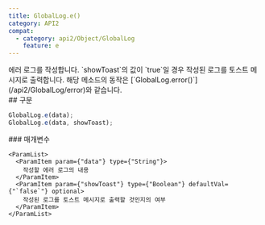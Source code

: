 ```yaml
---
title: GlobalLog.e()
category: API2
compat:
  - category: api2/Object/GlobalLog
    feature: e
---
```


<Section>
  에러 로그를 작성합니다. `showToast`의 값이 `true`일 경우 작성된 로그를 토스트 메시지로 출력합니다. 해당 메소드의 동작은
  [`GlobalLog.error()`](/api2/GlobalLog/error)와 같습니다.
</Section>
<Section>
  ## 구문

  ~~~js
  GlobalLog.e(data);
  GlobalLog.e(data, showToast);
  ~~~

  <Section>
    ### 매개변수

    <ParamList>
      <ParamItem param={"data"} type={"String"}>
        작성할 에러 로그의 내용
      </ParamItem>
      <ParamItem param={"showToast"} type={"Boolean"} defaultVal={"`false`"} optional>
        작성된 로그를 토스트 메시지로 출력할 것인지의 여부
      </ParamItem>
    </ParamList>
  </Section>
</Section>